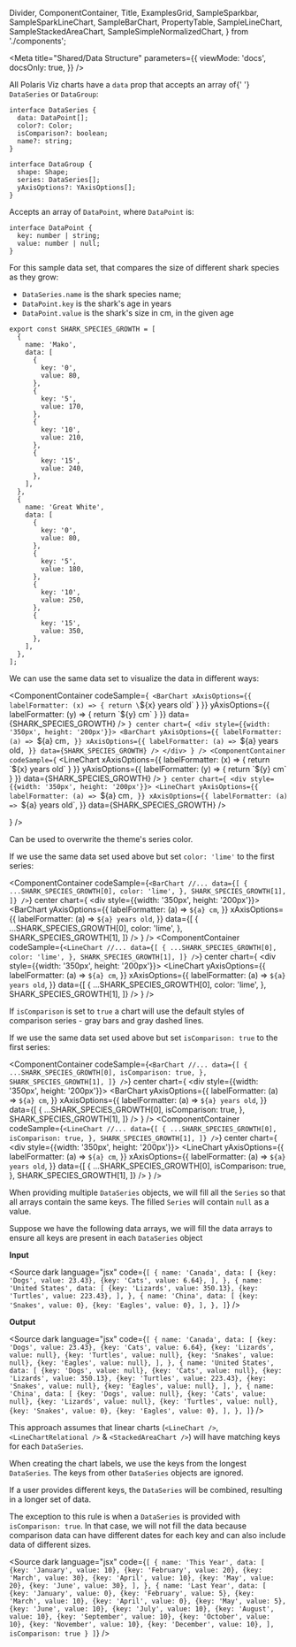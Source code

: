   Divider,
  ComponentContainer,
  Title,
  ExamplesGrid,
  SampleSparkbar,
  SampleSparkLineChart,
  SampleBarChart,
  PropertyTable,
  SampleLineChart,
  SampleStackedAreaChart,
  SampleSimpleNormalizedChart,
} from './components';

<Meta
  title="Shared/Data Structure"
  parameters={{
    viewMode: 'docs',
    docsOnly: true,
  }}
/>

<PolarisVizProvider>

<div style={{ margin: '0 auto', maxWidth: '800px', color: 'white'}}>
<Title>🧪 Data Structure</Title>

<p>
  All Polaris Viz charts have a <code>data</code> prop that accepts an array of{' '}
  <code>DataSeries</code> or <code>DataGroup</code>:
</p>

```tsx
interface DataSeries {
  data: DataPoint[];
  color?: Color;
  isComparison?: boolean;
  name?: string;
}
```

```tsx
interface DataGroup {
  shape: Shape;
  series: DataSeries[];
  yAxisOptions?: YAxisOptions[];
}
```

<Divider />
<Title type="h2">Properties</Title>

<Title type="h3">
  <code>DataSeries.data</code>
</Title>

Accepts an array of `DataPoint`, where `DataPoint` is:

```tsx
interface DataPoint {
  key: number | string;
  value: number | null;
}
```

<Title type="h4">Examples:</Title>
For this sample data set, that compares the size of different shark species as they
grow:

- <code>DataSeries.name</code> is the shark species name;
- <code>DataPoint.key</code> is the shark's age in years
- <code>DataPoint.value</code> is the shark's size in cm, in the given age

```tsx
export const SHARK_SPECIES_GROWTH = [
  {
    name: 'Mako',
    data: [
      {
        key: '0',
        value: 80,
      },
      {
        key: '5',
        value: 170,
      },
      {
        key: '10',
        value: 210,
      },
      {
        key: '15',
        value: 240,
      },
    ],
  },
  {
    name: 'Great White',
    data: [
      {
        key: '0',
        value: 80,
      },
      {
        key: '5',
        value: 180,
      },
      {
        key: '10',
        value: 250,
      },
      {
        key: '15',
        value: 350,
      },
    ],
  },
];
```

We can use the same data set to visualize the data in different ways:

<ExamplesGrid cols={2}>

<ComponentContainer
  codeSample={`
  <BarChart
    xAxisOptions={{
      labelFormatter: (x) => {
        return \`\${x} years old\`
      }
    }}
    yAxisOptions={{
      labelFormatter: (y) => {
        return \`\${y} cm\`
      }
    }}
    data={SHARK_SPECIES_GROWTH}
  />
`}
  center
  chart={
    <div style={{width: '350px', height: '200px'}}>
      <BarChart
        yAxisOptions={{
          labelFormatter: (a) => `${a} cm`,
        }}
        xAxisOptions={{
          labelFormatter: (a) => `${a} years old`,
        }}
        data={SHARK_SPECIES_GROWTH}
      />
    </div>
  }
/>
<ComponentContainer
  codeSample={`
  <LineChart
    xAxisOptions={{
      labelFormatter: (x) => {
        return \`\${x} years old\`
      }
    }}
    yAxisOptions={{
      labelFormatter: (y) => {
        return \`\${y} cm\`
      }
    }}
    data={SHARK_SPECIES_GROWTH}
  />
`}
  center
  chart={
    <div style={{width: '350px', height: '200px'}}>
      <LineChart
        yAxisOptions={{
          labelFormatter: (a) => `${a} cm`,
        }}
        xAxisOptions={{
          labelFormatter: (a) => `${a} years old`,
        }}
        data={SHARK_SPECIES_GROWTH}
      />
    </div>
  }
/>

</ExamplesGrid>

<Title type="h3">
  <code>DataSeries.color</code>
</Title>

Can be used to overwrite the <LinkTo kind='Shared/Themes/Theme Definition'>theme's series color</LinkTo>.

<Title type="h4">Examples:</Title>

If we use the same data set used above but set `color: 'lime'` to the first series:

<ExamplesGrid cols={2}>

<ComponentContainer
  codeSample={`
  <BarChart
     //...
     data={[
        {
          ...SHARK_SPECIES_GROWTH[0],
          color: 'lime',
        },
        SHARK_SPECIES_GROWTH[1],
      ]}
  />
`}
  center
  chart={
    <div style={{width: '350px', height: '200px'}}>
      <BarChart
        yAxisOptions={{
          labelFormatter: (a) => `${a} cm`,
        }}
        xAxisOptions={{
          labelFormatter: (a) => `${a} years old`,
        }}
        data={[
          {
            ...SHARK_SPECIES_GROWTH[0],
            color: 'lime',
          },
          SHARK_SPECIES_GROWTH[1],
        ]}
      />
    </div>
  }
/>
<ComponentContainer
  codeSample={`
  <LineChart
    //...
     data={[
      {
        ...SHARK_SPECIES_GROWTH[0],
        color: 'lime',
      },
      SHARK_SPECIES_GROWTH[1],
    ]}
  />
`}
  center
  chart={
    <div style={{width: '350px', height: '200px'}}>
      <LineChart
        yAxisOptions={{
          labelFormatter: (a) => `${a} cm`,
        }}
        xAxisOptions={{
          labelFormatter: (a) => `${a} years old`,
        }}
        data={[
          {
            ...SHARK_SPECIES_GROWTH[0],
            color: 'lime',
          },
          SHARK_SPECIES_GROWTH[1],
        ]}
      />
    </div>
  }
/>

</ExamplesGrid>

<Title type="h3">
  <code>DataSeries.isComparison</code>
</Title>

If `isComparison` is set to `true` a chart will use the default styles of comparison series - gray bars and gray dashed lines.

<Title type="h4">Examples:</Title>

If we use the same data set used above but set `isComparison: true` to the first series:

<ExamplesGrid cols={2}>

<ComponentContainer
  codeSample={`
  <BarChart
     //...
     data={[
        {
          ...SHARK_SPECIES_GROWTH[0],
          isComparison: true,
        },
        SHARK_SPECIES_GROWTH[1],
      ]}
  />
`}
  center
  chart={
    <div style={{width: '350px', height: '200px'}}>
      <BarChart
        yAxisOptions={{
          labelFormatter: (a) => `${a} cm`,
        }}
        xAxisOptions={{
          labelFormatter: (a) => `${a} years old`,
        }}
        data={[
          {
            ...SHARK_SPECIES_GROWTH[0],
            isComparison: true,
          },
          SHARK_SPECIES_GROWTH[1],
        ]}
      />
    </div>
  }
/>
<ComponentContainer
  codeSample={`
  <LineChart
    //...
     data={[
      {
        ...SHARK_SPECIES_GROWTH[0],
        isComparison: true,
      },
      SHARK_SPECIES_GROWTH[1],
    ]}
  />
`}
  center
  chart={
    <div style={{width: '350px', height: '200px'}}>
      <LineChart
        yAxisOptions={{
          labelFormatter: (a) => `${a} cm`,
        }}
        xAxisOptions={{
          labelFormatter: (a) => `${a} years old`,
        }}
        data={[
          {
            ...SHARK_SPECIES_GROWTH[0],
            isComparison: true,
          },
          SHARK_SPECIES_GROWTH[1],
        ]}
      />
    </div>
  }
/>

</ExamplesGrid>

<Title type="h2">Filling Data</Title>

When providing multiple `DataSeries` objects, we will fill all the `Series` so that all arrays contain the same keys. The filled `Series` will contain `null` as a value.

<Title type="h4">Example</Title>

Suppose we have the following data arrays, we will fill the data arrays to ensure all keys are present in each `DataSeries` object

<ExamplesGrid>

<div>

**Input**

<Source
  dark
  language="jsx"
  code={`
[
  {
    name: 'Canada',
    data: [
      {key: 'Dogs', value: 23.43},
      {key: 'Cats', value: 6.64},
    ],
  },
  {
    name: 'United States',
    data: [
      {key: 'Lizards', value: 350.13},
      {key: 'Turtles', value: 223.43},
    ],
  },
  {
    name: 'China',
    data: [
      {key: 'Snakes', value: 0},
      {key: 'Eagles', value: 0},
    ],
  },
]
`}
/>

</div>

<div>

**Output**

<Source
  dark
  language="jsx"
  code={`
[
  {
    name: 'Canada',
    data: [
      {key: 'Dogs', value: 23.43},
      {key: 'Cats', value: 6.64},
      {key: 'Lizards', value: null},
      {key: 'Turtles', value: null},
      {key: 'Snakes', value: null},
      {key: 'Eagles', value: null},
    ],
  },
  {
    name: 'United States',
    data: [
      {key: 'Dogs', value: null},
      {key: 'Cats', value: null},
      {key: 'Lizards', value: 350.13},
      {key: 'Turtles', value: 223.43},
      {key: 'Snakes', value: null},
      {key: 'Eagles', value: null},
    ],
  },
  {
    name: 'China',
    data: [
      {key: 'Dogs', value: null},
      {key: 'Cats', value: null},
      {key: 'Lizards', value: null},
      {key: 'Turtles', value: null},
      {key: 'Snakes', value: 0},
      {key: 'Eagles', value: 0},
    ],
  },
]
`}
/>

</div>

</ExamplesGrid>

<Title type="h3">Linear Data</Title>

This approach assumes that linear charts (`<LineChart />`, `<LineChartRelational />` & `<StackedAreaChart />`) will have matching keys for each `DataSeries`.

When creating the chart labels, we use the keys from the longest `DataSeries`. The keys from other `DataSeries` objects are ignored.

If a user provides different keys, the `DataSeries` will be combined, resulting in a longer set of data.

The exception to this rule is when a `DataSeries` is provided with `isComparison: true`. In that case, we will not fill the data because comparison data can have different dates for each key and can also include data of different sizes.

<Source
  dark
  language="jsx"
  code={`
[
  {
    name: 'This Year',
    data: [
      {key: 'January', value: 10},
      {key: 'February', value: 20},
      {key: 'March', value: 30},
      {key: 'April', value: 10},
      {key: 'May', value: 20},
      {key: 'June', value: 30},
    ],
  },
  {
    name: 'Last Year',
    data: [
      {key: 'January', value: 0},
      {key: 'February', value: 5},
      {key: 'March', value: 10},
      {key: 'April', value: 0},
      {key: 'May', value: 5},
      {key: 'June', value: 10},
      {key: 'July', value: 10},
      {key: 'August', value: 10},
      {key: 'September', value: 10},
      {key: 'October', value: 10},
      {key: 'November', value: 10},
      {key: 'December', value: 10},
    ],
    isComparison: true
  }
]
`}
/>

</div>

</PolarisVizProvider>
